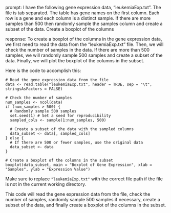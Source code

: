 prompt:
I have the following gene expression data, "leukemiaExp.txt". The file is tab separated. The table has gene names on the first column. Each row is a gene and each column is a distinct sample.  If there are more samples than 500 then randomly sample the samples column and create a subset of the data. Create a boxplot of the columns

response:
To create a boxplot of the columns in the gene expression data, we first need to read the data from the "leukemiaExp.txt" file. Then, we will check the number of samples in the data. If there are more than 500 samples, we will randomly sample 500 samples and create a subset of the data. Finally, we will plot the boxplot of the columns in the subset.

Here is the code to accomplish this:

```
# Read the gene expression data from the file
data <- read.table("leukemiaExp.txt", header = TRUE, sep = "\t", stringsAsFactors = FALSE)

# Check the number of samples
num_samples <- ncol(data)
if (num_samples > 500) {
  # Randomly sample 500 samples
  set.seed(1) # Set a seed for reproducibility
  sampled_cols <- sample(1:num_samples, 500)
  
  # Create a subset of the data with the sampled columns
  data_subset <- data[, sampled_cols]
} else {
  # If there are 500 or fewer samples, use the original data
  data_subset <- data
}

# Create a boxplot of the columns in the subset
boxplot(data_subset, main = "Boxplot of Gene Expression", xlab = "Samples", ylab = "Expression Value")
```

Make sure to replace `"leukemiaExp.txt"` with the correct file path if the file is not in the current working directory.

This code will read the gene expression data from the file, check the number of samples, randomly sample 500 samples if necessary, create a subset of the data, and finally create a boxplot of the columns in the subset.
